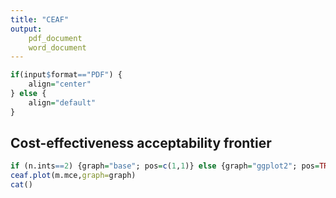 ```yaml
---
title: "CEAF"
output: 
	pdf_document
	word_document
---
```

```r
if(input$format=="PDF") {
    align="center"
} else {
    align="default"
}
```

## Cost-effectiveness acceptability frontier


```r
if (n.ints==2) {graph="base"; pos=c(1,1)} else {graph="ggplot2"; pos=TRUE}
ceaf.plot(m.mce,graph=graph)
cat()
```

